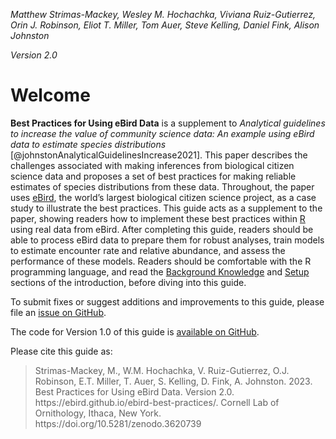 *Matthew Strimas-Mackey, Wesley M. Hochachka, Viviana Ruiz-Gutierrez, Orin J. Robinson, Eliot T. Miller, Tom Auer, Steve Kelling, Daniel Fink, Alison Johnston*

*Version 2.0*

# Welcome {.unnumbered}

**Best Practices for Using eBird Data** is a supplement to *Analytical guidelines to increase the value of community science data: An example using eBird data to estimate species distributions* [@johnstonAnalyticalGuidelinesIncrease2021]. This paper describes the challenges associated with making inferences from biological citizen science data and proposes a set of best practices for making reliable estimates of species distributions from these data. Throughout, the paper uses [eBird](https://ebird.org/), the world's largest biological citizen science project, as a case study to illustrate the best practices. This guide acts as a supplement to the paper, showing readers how to implement these best practices within [R](https://www.r-project.org/) using real data from eBird. After completing this guide, readers should be able to process eBird data to prepare them for robust analyses, train models to estimate encounter rate and relative abundance, and assess the performance of these models. Readers should be comfortable with the R programming language, and read the [Background Knowledge](intro.qmd#intro-pre) and [Setup](intro.qmd#intro-setup) sections of the introduction, before diving into this guide.

To submit fixes or suggest additions and improvements to this guide, please file an [issue on GitHub](https://github.com/ebird/ebird-best-practices/issues).

The code for Version 1.0 of this guide is [available on GitHub](https://github.com/cornelllabofornithology/ebird-best-practices/).

Please cite this guide as:

> Strimas-Mackey, M., W.M. Hochachka, V. Ruiz-Gutierrez, O.J. Robinson, E.T. Miller, T. Auer, S. Kelling, D. Fink, A. Johnston. 2023. Best Practices for Using eBird Data. Version 2.0. https://ebird.github.io/ebird-best-practices/. Cornell Lab of Ornithology, Ithaca, New York. https://doi.org/10.5281/zenodo.3620739
